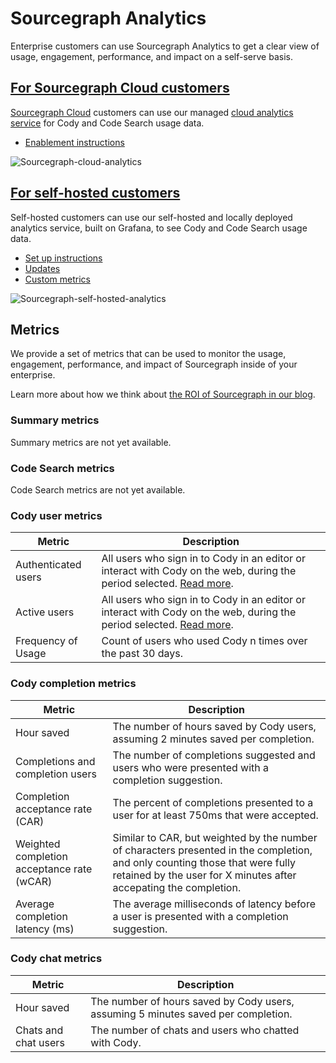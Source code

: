 # Sourcegraph Analytics

Enterprise customers can use Sourcegraph Analytics to get a clear view of usage, engagement, performance, and impact on a self-serve basis.

## [For Sourcegraph Cloud customers](/analytics/cloud)

[Sourcegraph Cloud](/cloud) customers can use our managed [cloud analytics service](https://analytics.sourcegraph.com) for Cody and Code Search usage data.
- [Enablement instructions](/analytics/cloud#enablement)

![Sourcegraph-cloud-analytics](https://storage.googleapis.com/sourcegraph-assets/cloud-analytics.png)

## [For self-hosted customers](/analytics/self-hosted)

Self-hosted customers can use our self-hosted and locally deployed analytics service, built on Grafana, to see Cody and Code Search usage data.

- [Set up instructions](/analytics/self-hosted#set-up)
- [Updates](/analytics/self-hosted#updates)
- [Custom metrics](/analytics/self-hosted#custom-metrics)

![Sourcegraph-self-hosted-analytics](https://storage.googleapis.com/sourcegraph-assets/self-hosted-analytics.png)

## Metrics

We provide a set of metrics that can be used to monitor the usage, engagement, performance, and impact of Sourcegraph inside of your enterprise.

Learn more about how we think about [the ROI of Sourcegraph in our blog](https://sourcegraph.com/blog/measuring-the-impact-of-ai-coding-tools).

### Summary metrics

Summary metrics are not yet available.

### Code Search metrics

Code Search metrics are not yet available.

### Cody user metrics

| Metric | Description |
|--------|-------------|
| Authenticated users | All users who sign in to Cody in an editor or interact with Cody on the web, during the period selected. [Read more](/admin/pricing#authenticated-users). |
| Active users | All users who sign in to Cody in an editor or interact with Cody on the web, during the period selected. [Read more](/admin/pricing#billable-active-users). |
| Frequency of Usage | Count of users who used Cody n times over the past 30 days. |

### Cody completion metrics

| Metric | Description |
|--------|-------------|
| Hour saved | The number of hours saved by Cody users, assuming 2 minutes saved per completion. |
| Completions and completion users | The number of completions suggested and users who were presented with a completion suggestion. |
| Completion acceptance rate (CAR) | The percent of completions presented to a user for at least 750ms that were accepted. |
| Weighted completion acceptance rate (wCAR) | Similar to CAR, but weighted by the number of characters presented in the completion, and only counting those that were fully retained by the user for X minutes after accepating the completion. |
| Average completion latency (ms) | The average milliseconds of latency before a user is presented with a completion suggestion. |

### Cody chat metrics

| Metric | Description |
|--------|-------------|
| Hour saved | The number of hours saved by Cody users, assuming 5 minutes saved per completion. |
| Chats and chat users | The number of chats and users who chatted with Cody. |
